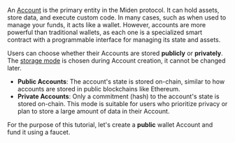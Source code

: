 An [Account](https://0xmiden.github.io/miden-docs/imported/miden-base/src/account/overview.html) is the primary entity in the Miden protocol. It can hold assets, store data, and execute custom code. In many cases, such as when used to manage your funds, it acts like a wallet. However, accounts are more powerful than traditional wallets, as each one is a specialized smart contract with a programmable interface for managing its state and assets.

Users can choose whether their Accounts are stored **publicly** or **privately**. The [storage mode](https://0xmiden.github.io/miden-docs/imported/miden-base/src/account/id.html#account-storage-mode) is chosen during Account creation, it cannot be changed later.

- **Public Accounts**: The account's state is stored on-chain, similar to how accounts are stored in public blockchains like Ethereum.
- **Private Accounts**: Only a commitment (hash) to the account's state is stored on-chain. This mode is suitable for users who prioritize privacy or plan to store a large amount of data in their Account.

For the purpose of this tutorial, let's create a **public** wallet Account and fund it using a faucet.
